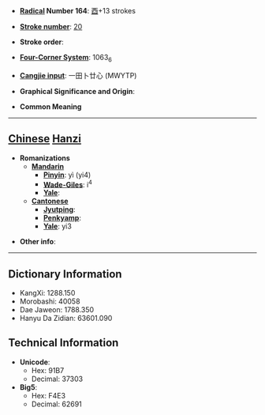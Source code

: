 * '''[[Wiktionary:Chinese radical index| Radical]] Number 164''': [[Wiktionary:Chinese radical index 酉|酉]]+13 strokes

* '''[[Wiktionary:Chinese total strokes index|Stroke number]]''': [[Wiktionary:Chinese total strokes index 20|20]]

* '''Stroke order''': 

* '''[[Wiktionary:Chinese four corner index|Four-Corner System]]''': 1063<sub>6</sub>

* '''[[Wiktionary:Chinese Cangjie index|Cangjie input]]''': 一田卜廿心 (MWYTP)

* '''Graphical Significance and Origin''': 

* '''Common Meaning'''

----

== [[Chinese]] [[Hanzi]] ==

* '''Romanizations'''
** '''[[Mandarin]]'''
*** '''[[Pinyin]]''': yì (yi4)
*** '''[[Wade-Giles]]''': i<sup>4</sup>
*** '''[[Yale]]''': 
** '''[[Cantonese]]'''
*** '''[[Jyutping]]''':
*** '''[[Penkyamp]]''': 
*** '''[[Yale]]''': yi3

* '''Other info''': 

----

== Dictionary Information ==

* KangXi: 1288.150
* Morobashi: 40058
* Dae Jaweon: 1788.350
* Hanyu Da Zidian: 63601.090

== Technical Information ==

* '''Unicode''':
** Hex: 91B7
** Decimal: 37303
* '''Big5''':
** Hex: F4E3
** Decimal: 62691